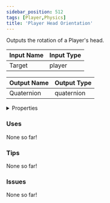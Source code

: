 ```yaml
---
sidebar_position: 512
tags: [Player,Physics]
title: 'Player Head Orientation'
---
```


Outputs the rotation of a Player's head.




<EsbSvg />

| Input Name | Input Type |
|-----------|-----------|
| Target | player |

| Output Name | Output Type |
|-----------|-----------|
| Quaternion | quaternion |


<details>
  <summary>Properties</summary>
  <div>
    <div>
    <table>
      <thead>
        <tr>
          <th>Is beta required?</th>
          <th>❌</th>
        </tr>
        <tr>
          <th>Is this chip a trolling risk?</th>
          <th>❌</th>
        </tr>
        <tr>
          <th>Is this chip a role assignment risk?</th>
          <th>❌</th>
        </tr>
        <tr>
          <th>Chip UUID</th>
          <th>21ee2f55-0414-4fd6-a915-a2577832d6bd</th>
        </tr>
      </thead>
    </table>
    </div>
  </div>
</details>

### Uses

None so far!

### Tips

None so far!

### Issues

None so far!